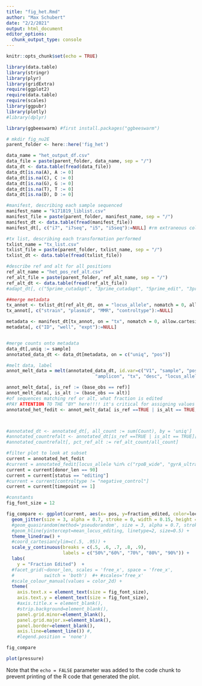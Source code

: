 ```yaml
---
title: "fig_het.Rmd"
author: "Max Schubert"
date: "2/2/2021"
output: html_document
editor_options: 
  chunk_output_type: console
---
```


```r

knitr::opts_chunk$set(echo = TRUE)

library(data.table)
library(stringr)
library(plyr)
library(gridExtra)
require(ggplot2)
require(data.table)
require(scales)
library(ggpubr)
library(plotly)
#library(dplyr)

library(ggbeeswarm) #first install.packages("ggbeeswarm")

# mkdir fig_nu2E
parent_folder <- here::here('fig_het')
```



```r
data_name = "het_output_df.csv"
data_file = paste(parent_folder, data_name, sep = "/")
data_dt <- data.table(fread(data_file))
data_dt[is.na(A), A := 0]
data_dt[is.na(C), C := 0]
data_dt[is.na(G), G := 0]
data_dt[is.na(T), T := 0]
data_dt[is.na(D), D := 0]
```


```r
#manifest, describing each sample sequenced
manifest_name = "k171819_liblist.csv"
manifest_file = paste(parent_folder, manifest_name, sep = "/")
manifest_dt <- data.table(fread(manifest_file))
manifest_dt[, c("i7", "i7seq", "i5", "i5seq"):=NULL] #rm extraneous columns

#tx list, describing each transformation performed
txlist_name = "tx_list.csv"
txlist_file = paste(parent_folder, txlist_name, sep = "/")
txlist_dt <- data.table(fread(txlist_file))

#describe ref and alt for all positions
ref_alt_name = "het_pos_ref_alt.csv"
ref_alt_file = paste(parent_folder, ref_alt_name, sep = "/")
ref_alt_dt <- data.table(fread(ref_alt_file))
#adapt_dt[, c("5prime_cutadapt", "3prime_cutadapt", "5prime_edit", "3prime_edit"):=NULL] #rm extraneous columns

##merge metadata
tx_annot <- txlist_dt[ref_alt_dt, on = "locus_allele", nomatch = 0, allow.cartesian=TRUE] #add "ref" and "alt" sequences expected, expanding for all "pos"
tx_annot[, c("strain", "plasmid", "MMR", "controltype"):=NULL]

metadata <- manifest_dt[tx_annot, on = "tx", nomatch = 0, allow.cartesian=TRUE]
metadata[, c("ID", "well", "expt"):=NULL]


#merge counts onto metadata
data_dt[,uniq := sample]
annotated_data_dt <- data_dt[metadata, on = c("uniq", "pos")]


```

```r


#melt data, label
annot_melt_data = melt(annotated_data_dt, id.var=c("V1", "sample", "pos", "uniq", "timepoint", "plate",
                                 "amplicon", "tx", "desc", "locus_allele", "donor_len", "ref", "alt", "status"), value.name = 'count', variable.name = "base_obs")

annot_melt_data[, is_ref := (base_obs == ref)]
annot_melt_data[, is_alt := (base_obs == alt)]
#of sequences matching ref or alt, what fraction is edited
#PAY ATTENTION TO THE "BY" here!!!! it's critical for assigning values to the appropriate experiments
annotated_het_fedit <- annot_melt_data[ is_ref ==TRUE | is_alt == TRUE, fraction_edited := (count/sum(count)) , by=c('uniq', 'pos')][is_alt == TRUE]



#annotated_dt <- annotated_dt[, all_count := sum(Count), by = 'uniq']
#annotated_countrefalt <- annotated_dt[is_ref ==TRUE | is_alt == TRUE][, ref_alt_count := sum(Count), by = 'uniq']
#annotated_countrefalt[, pct_ref_alt := ref_alt_count/all_count]
```




```r
#filter plot to look at subset
current = annotated_het_fedit
#current = annotated_fedit[locus_allele %in% c("rpoB_wide", "gyrA_ultrawide", "rpoB_plus", "gyrA_plus")]
current = current[donor_len == 90]
current = current[status == "editing"] 
#current = current[controltype != "negative_control"]
current = current[timepoint == 1]

#constants
fig_font_size = 12

fig_compare <- ggplot(current, aes(x= pos, y=fraction_edited, color=locus_allele)) + 
  geom_jitter(size = 3, alpha = 0.7, stroke = 0, width = 0.15, height = 0.01) +
  #geom_quasirandom(method='pseudorandom', size = 3, alpha = 0.7, stroke = 0)+
  #geom_hline(yintercept=mean_locus_editing, linetype=2, size=0.5) +
  theme_linedraw() +
  #coord_cartesian(ylim=c(.5, .95)) +
  scale_y_continuous(breaks = c(.5, .6, .7, .8, .9),
                     labels = c("50%","60%", "70%", "80%", "90%")) +
  labs(
    y = "Fraction Edited")  +
  #facet_grid(~donor_len, scales = 'free_x', space = 'free_x',
  #           switch = 'both')  #+ #scales='free_x'
  #scale_colour_manual(values = color_2d) +
  theme(
    axis.text.x = element_text(size = fig_font_size),
    axis.text.y = element_text(size = fig_font_size),
    #axis.title.x = element_blank(),
    #strip.background=element_blank(),
    panel.grid.minor=element_blank(),
    panel.grid.major.x=element_blank(),
    panel.border=element_blank(),
    axis.line=element_line()) #,
    #legend.position = 'none')

fig_compare
```


```r
plot(pressure)
```

Note that the `echo = FALSE` parameter was added to the code chunk to prevent printing of the R code that generated the plot.
